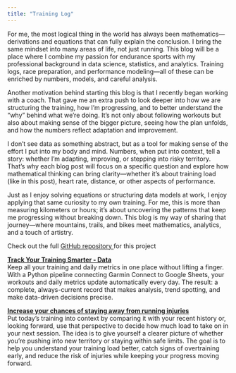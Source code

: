 ```yaml
---
title: "Training Log"
---
```


:::{=html}
<link rel="stylesheet" href="https://cdnjs.cloudflare.com/ajax/libs/font-awesome/6.5.1/css/all.min.css" integrity="sha512-9usAa8m0M+WyW59Ry...cut..." crossorigin="anonymous" referrerpolicy="no-referrer" />
:::

For me, the most logical thing in the world has always been mathematics—derivations and equations that can fully explain the conclusion. I bring the same mindset into many areas of life, not just running. This blog will be a place where I combine my passion for endurance sports with my professional background in data science, statistics, and analytics. Training logs, race preparation, and performance modeling—all of these can be enriched by numbers, models, and careful analysis.

Another motivation behind starting this blog is that I recently began working with a coach. That gave me an extra push to look deeper into how we are structuring the training, how I’m progressing, and to better understand the “why” behind what we’re doing. It’s not only about following workouts but also about making sense of the bigger picture, seeing how the plan unfolds, and how the numbers reflect adaptation and improvement.

I don’t see data as something abstract, but as a tool for making sense of the effort I put into my body and mind. Numbers, when put into context, tell a story: whether I’m adapting, improving, or stepping into risky territory. That’s why each blog post will focus on a specific question and explore how mathematical thinking can bring clarity—whether it’s about training load (like in this post), heart rate, distance, or other aspects of performance.

Just as I enjoy solving equations or structuring data models at work, I enjoy applying that same curiosity to my own training. For me, this is more than measuring kilometers or hours; it’s about uncovering the patterns that keep me progressing without breaking down. This blog is my way of sharing that journey—where mountains, trails, and bikes meet mathematics, analytics, and a touch of artistry.

```{=html}
<div class="project-link-container">
    <i class="fab fa-github"></i>
    <span> Check out the full 
    <a href="https://github.com/1312Bravo/TrainingPeaks_customLog" target="_blank"> GitHub repository </a>
    for this project</span>
</div>
```

::: {.blog-card}
[**Track Your Training Smarter - Data**](training_log/data.qmd)  
Keep all your training and daily metrics in one place without lifting a finger. With a Python pipeline connecting Garmin Connect to Google Sheets, your workouts and daily metrics update automatically every day. The result: a complete, always-current record that makes analysis, trend spotting, and make data-driven decisions precise.
:::

::: {.blog-card}
[**Increase your chances of staying away from running injuries**](training_log/relative_training_load.qmd)  
Put today’s training into context by comparing it with your recent history or, looking forward, use that perspective to decide how much load to take on in your next session. The idea is to give yourself a clearer picture of whether you’re pushing into new territory or staying within safe limits. The goal is to help you understand your training load better, catch signs of overtraining early, and reduce the risk of injuries while keeping your progress moving forward.
:::